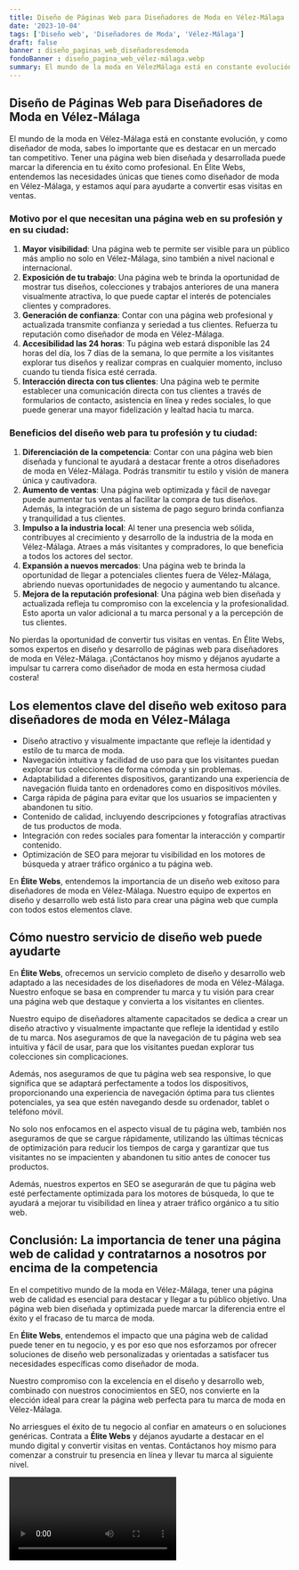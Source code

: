 ```yaml
---
title: Diseño de Páginas Web para Diseñadores de Moda en Vélez-Málaga
date: '2023-10-04'
tags: ['Diseño web', 'Diseñadores de Moda', 'Vélez-Málaga']
draft: false
banner : diseño_paginas_web_diseñadoresdemoda
fondoBanner : diseño_pagina_web_vélez-málaga.webp
summary: El mundo de la moda en VélezMálaga está en constante evolución, y como diseñador de moda, sabes lo importante que es destacar en un mercado tan competitivo. Tener una página web bien diseñada y desarrollada puede marcar la diferencia en tu éxito como profesional. En Élite Webs, entendemos las necesidades únicas que tienes como diseñador de moda en VélezMálaga, y estamos aquí para ayudarte a convertir esas visitas en ventas.
---
```


## Diseño de Páginas Web para Diseñadores de Moda en Vélez-Málaga

El mundo de la moda en Vélez-Málaga está en constante evolución, y como diseñador de moda, sabes lo importante que es destacar en un mercado tan competitivo. Tener una página web bien diseñada y desarrollada puede marcar la diferencia en tu éxito como profesional. En Élite Webs, entendemos las necesidades únicas que tienes como diseñador de moda en Vélez-Málaga, y estamos aquí para ayudarte a convertir esas visitas en ventas.

### Motivo por el que necesitan una página web en su profesión y en su ciudad:

1. **Mayor visibilidad**: Una página web te permite ser visible para un público más amplio no solo en Vélez-Málaga, sino también a nivel nacional e internacional.
2. **Exposición de tu trabajo**: Una página web te brinda la oportunidad de mostrar tus diseños, colecciones y trabajos anteriores de una manera visualmente atractiva, lo que puede captar el interés de potenciales clientes y compradores.
3. **Generación de confianza**: Contar con una página web profesional y actualizada transmite confianza y seriedad a tus clientes. Refuerza tu reputación como diseñador de moda en Vélez-Málaga.
4. **Accesibilidad las 24 horas**: Tu página web estará disponible las 24 horas del día, los 7 días de la semana, lo que permite a los visitantes explorar tus diseños y realizar compras en cualquier momento, incluso cuando tu tienda física esté cerrada.
5. **Interacción directa con tus clientes**: Una página web te permite establecer una comunicación directa con tus clientes a través de formularios de contacto, asistencia en línea y redes sociales, lo que puede generar una mayor fidelización y lealtad hacia tu marca.

### Beneficios del diseño web para tu profesión y tu ciudad:

1. **Diferenciación de la competencia**: Contar con una página web bien diseñada y funcional te ayudará a destacar frente a otros diseñadores de moda en Vélez-Málaga. Podrás transmitir tu estilo y visión de manera única y cautivadora.
2. **Aumento de ventas**: Una página web optimizada y fácil de navegar puede aumentar tus ventas al facilitar la compra de tus diseños. Además, la integración de un sistema de pago seguro brinda confianza y tranquilidad a tus clientes.
3. **Impulso a la industria local**: Al tener una presencia web sólida, contribuyes al crecimiento y desarrollo de la industria de la moda en Vélez-Málaga. Atraes a más visitantes y compradores, lo que beneficia a todos los actores del sector.
4. **Expansión a nuevos mercados**: Una página web te brinda la oportunidad de llegar a potenciales clientes fuera de Vélez-Málaga, abriendo nuevas oportunidades de negocio y aumentando tu alcance.
5. **Mejora de la reputación profesional**: Una página web bien diseñada y actualizada refleja tu compromiso con la excelencia y la profesionalidad. Esto aporta un valor adicional a tu marca personal y a la percepción de tus clientes.

No pierdas la oportunidad de convertir tus visitas en ventas. En Élite Webs, somos expertos en diseño y desarrollo de páginas web para diseñadores de moda en Vélez-Málaga. ¡Contáctanos hoy mismo y déjanos ayudarte a impulsar tu carrera como diseñador de moda en esta hermosa ciudad costera!

<GifSeo />

<Cta />

## Los elementos clave del diseño web exitoso para diseñadores de moda en Vélez-Málaga

- Diseño atractivo y visualmente impactante que refleje la identidad y estilo de tu marca de moda.
- Navegación intuitiva y facilidad de uso para que los visitantes puedan explorar tus colecciones de forma cómoda y sin problemas.
- Adaptabilidad a diferentes dispositivos, garantizando una experiencia de navegación fluida tanto en ordenadores como en dispositivos móviles.
- Carga rápida de página para evitar que los usuarios se impacienten y abandonen tu sitio.
- Contenido de calidad, incluyendo descripciones y fotografías atractivas de tus productos de moda.
- Integración con redes sociales para fomentar la interacción y compartir contenido.
- Optimización de SEO para mejorar tu visibilidad en los motores de búsqueda y atraer tráfico orgánico a tu página web.

En **Élite Webs**, entendemos la importancia de un diseño web exitoso para diseñadores de moda en Vélez-Málaga. Nuestro equipo de expertos en diseño y desarrollo web está listo para crear una página web que cumpla con todos estos elementos clave.

## Cómo nuestro servicio de diseño web puede ayudarte

En **Élite Webs**, ofrecemos un servicio completo de diseño y desarrollo web adaptado a las necesidades de los diseñadores de moda en Vélez-Málaga. Nuestro enfoque se basa en comprender tu marca y tu visión para crear una página web que destaque y convierta a los visitantes en clientes.

Nuestro equipo de diseñadores altamente capacitados se dedica a crear un diseño atractivo y visualmente impactante que refleje la identidad y estilo de tu marca. Nos aseguramos de que la navegación de tu página web sea intuitiva y fácil de usar, para que los visitantes puedan explorar tus colecciones sin complicaciones.

Además, nos aseguramos de que tu página web sea responsive, lo que significa que se adaptará perfectamente a todos los dispositivos, proporcionando una experiencia de navegación óptima para tus clientes potenciales, ya sea que estén navegando desde su ordenador, tablet o teléfono móvil.

No solo nos enfocamos en el aspecto visual de tu página web, también nos aseguramos de que se cargue rápidamente, utilizando las últimas técnicas de optimización para reducir los tiempos de carga y garantizar que tus visitantes no se impacienten y abandonen tu sitio antes de conocer tus productos.

Además, nuestros expertos en SEO se asegurarán de que tu página web esté perfectamente optimizada para los motores de búsqueda, lo que te ayudará a mejorar tu visibilidad en línea y atraer tráfico orgánico a tu sitio web.

## Conclusión: La importancia de tener una página web de calidad y contratarnos a nosotros por encima de la competencia

En el competitivo mundo de la moda en Vélez-Málaga, tener una página web de calidad es esencial para destacar y llegar a tu público objetivo. Una página web bien diseñada y optimizada puede marcar la diferencia entre el éxito y el fracaso de tu marca de moda.

En **Élite Webs**, entendemos el impacto que una página web de calidad puede tener en tu negocio, y es por eso que nos esforzamos por ofrecer soluciones de diseño web personalizadas y orientadas a satisfacer tus necesidades específicas como diseñador de moda.

Nuestro compromiso con la excelencia en el diseño y desarrollo web, combinado con nuestros conocimientos en SEO, nos convierte en la elección ideal para crear la página web perfecta para tu marca de moda en Vélez-Málaga.

No arriesgues el éxito de tu negocio al confiar en amateurs o en soluciones genéricas. Contrata a **Élite Webs** y déjanos ayudarte a destacar en el mundo digital y convertir visitas en ventas. Contáctanos hoy mismo para comenzar a construir tu presencia en línea y llevar tu marca al siguiente nivel.

<Video />

<CtaBot job='Diseñadores de Moda' city='Vélez-Málaga'/>

<Gmaps query='Vélez-Málaga+españa+maps' />